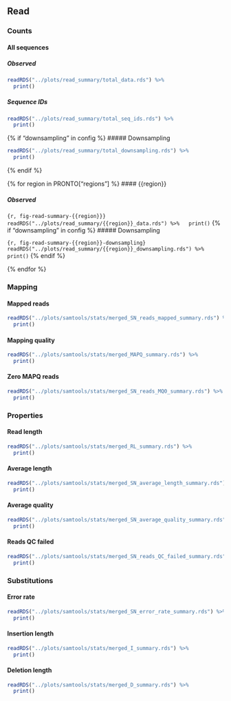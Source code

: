 ## Read {.tabset}

### Counts {.tabset}

#### All sequences

##### Observed

```r
readRDS("../plots/read_summary/total_data.rds") %>%
  print()
```

##### Sequence IDs

```r
readRDS("../plots/read_summary/total_seq_ids.rds") %>%
  print()
```

{% if "downsampling" in config %}
##### Downsampling

```r
readRDS("../plots/read_summary/total_downsampling.rds") %>%
  print()
```
{% endif %}

{% for region in PRONTO["regions"] %}
#### {{region}}

##### Observed

```{r, fig-read-summary-{{region}}}
readRDS("../plots/read_summary/{{region}}_data.rds") %>%
  print()
```
{% if "downsampling" in config %}
##### Downsampling

```{r, fig-read-summary-{{region}}-downsampling}
readRDS("../plots/read_summary/{{region}}_downsampling.rds") %>%
  print()
```
{% endif %}

{% endfor %}

### Mapping

#### Mapped reads

```r
readRDS("../plots/samtools/stats/merged_SN_reads_mapped_summary.rds") %>%
  print()
```

#### Mapping quality

```r
readRDS("../plots/samtools/stats/merged_MAPQ_summary.rds") %>%
  print()
```

#### Zero MAPQ reads

```r
readRDS("../plots/samtools/stats/merged_SN_reads_MQ0_summary.rds") %>%
  print()
```

### Properties

#### Read length

```r
readRDS("../plots/samtools/stats/merged_RL_summary.rds") %>%
  print()
```

#### Average length

```r
readRDS("../plots/samtools/stats/merged_SN_average_length_summary.rds") %>%
  print()
```

#### Average quality

```r
readRDS("../plots/samtools/stats/merged_SN_average_quality_summary.rds") %>%
  print()
```

#### Reads QC failed

```r
readRDS("../plots/samtools/stats/merged_SN_reads_QC_failed_summary.rds") %>%
  print()
```

### Substitutions

#### Error rate

```r
readRDS("../plots/samtools/stats/merged_SN_error_rate_summary.rds") %>%
  print()
```

#### Insertion length

```r
readRDS("../plots/samtools/stats/merged_I_summary.rds") %>%
  print()
```

#### Deletion length

```r
readRDS("../plots/samtools/stats/merged_D_summary.rds") %>%
  print()
```

